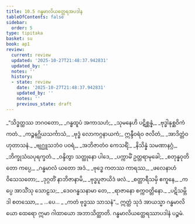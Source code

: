 ```yaml
---
title: 10.5 ဂန္ဓမာလိယတ္ထေရအပဒါန
tableOfContents: false
sidebar:
  order: 5
type: tipitaka
basket: su
book: ap1
review:
  current: review
  updated: '2025-10-27T21:48:37.942831'
  updated_by: ''
  notes: ''
  history:
  - state: review
    date: '2025-10-27T21:48:37.942831'
    updated_by: ''
    notes: ''
    previous_state: draft
---
```



<ReviewStatus review={frontmatter.review} showDetails={true} />

<HypothesisAnnotation frontmatter={frontmatter} />

<DynamicBreadcrumb />

<Division number="24" book="ap1" e="ch" v="20" p="149">

<Paragraph number="1796" type="verses" book="ap1">
_“သိဒ္ဓတ္ထဿ ဘဂဝတော,_  
_ဂန္ဓထူပံ အကာသဟံ;_  
_သုမနေဟိ ပဋိစ္ဆန္နံ,_  
_ဗုဒ္ဓါနုစ္ဆဝိကံ ကတံ._  

</Paragraph>

</Division>
<Division number="25" book="ap1" e="ch" v="20" p="149">

<Paragraph number="1797" type="verses" book="ap1">
_ကဉ္စနဂ္ဃိယသင်္ကာသံ,_  
_ဗုဒ္ဓံ လောကဂ္ဂနာယကံ;_  
ဣန္ဒီဝရံဝ ဇလိတံ,_  
_အာဒိတ္တံဝ ဟုတာသနံ._  

</Paragraph>

</Division>
<Division number="26" book="ap1" e="ch" v="20" p="149">

<Paragraph number="1798" type="verses" book="ap1">
_ဗျဂ္ဃူသဘံဝ ပဝရံ,_  
_အဘိဇာတံဝ ကေသရိံ;_  
_နိသိန္နံ သမဏာနဂ္ဂံ,_  
_ဘိက္ခုသံဃပုရက္ခတံ._  

</Paragraph>

</Division>
<Division number="27" book="ap1" e="ch" v="20" p="149">

<Paragraph number="1799" type="verses" book="ap1">
_ဝန္ဒိတွာ သတ္ထုနော ပါဒေ,_  
_ပက္ကာမိံ ဥတ္တရာမုခေါ;_  
_စတုန္နဝုတိတော ကပ္ပေ,_  
_ဂန္ဓမာလံ ယတော အဒံ._  

</Paragraph>

</Division>
<Division number="28" book="ap1" e="ch" v="20" p="149">

<Paragraph number="1800" type="verses" book="ap1">
_ဗုဒ္ဓေ ကတဿ ကာရဿ,_  
_ဖလေနာဟံ ဝိသေသတော;_  
_ဒုဂ္ဂတိံ နာဘိဇာနာမိ,_  
_ဗုဒ္ဓပူဇာယိဒံ ဖလံ._  

</Paragraph>

</Division>
<Division number="29" book="ap1" e="ch" v="20" p="149">

<Paragraph number="1801" type="verses" book="ap1">
_စတ္တာရီသမှိ ဧကူနေ,_  
_ကပ္ပေ အာသိံသု သောဠသ;_  
_ဒေဝဂန္ဓသနာမာ တေ,_  
_ရာဇာနော စက္ကဝတ္တိနော._  

</Paragraph>

</Division>
<Division number="30" book="ap1" e="ch" v="20" p="150">

<Paragraph number="1802" type="verses" book="ap1">
_ပဋိသမ္ဘိဒါ စတဿော,_  
_ …ပေ… _  
_ကတံ ဗုဒ္ဓဿ သာသနံ”._  

</Paragraph>

<Paragraph number="1803" book="ap1">
ဣတ္ထံ သုဒံ အာယသ္မာ ဂန္ဓမာလိယော ထေရော ဣမာ ဂါထာယော အဘာသိတ္ထာတိ.

</Paragraph>
</Division>

<Paragraph number="1804" type="center" book="ap1">
ဂန္ဓမာလိယတ္ထေရဿာပဒါနံ ပဉ္စမံ.
</Paragraph>